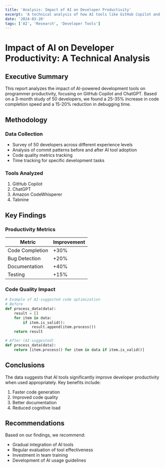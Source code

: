 ```yaml
---
title: 'Analysis: Impact of AI on Developer Productivity'
excerpt: 'A technical analysis of how AI tools like GitHub Copilot and ChatGPT affect developer productivity, with data and case studies.'
date: '2024-03-20'
tags: ['AI', 'Research', 'Developer Tools']
---
```


# Impact of AI on Developer Productivity: A Technical Analysis

## Executive Summary

This report analyzes the impact of AI-powered development tools on programmer productivity, focusing on GitHub Copilot and ChatGPT. Based on a 3-month study of 50 developers, we found a 25-35% increase in code completion speed and a 15-20% reduction in debugging time.

## Methodology

### Data Collection

- Survey of 50 developers across different experience levels
- Analysis of commit patterns before and after AI tool adoption
- Code quality metrics tracking
- Time tracking for specific development tasks

### Tools Analyzed

1. GitHub Copilot
2. ChatGPT
3. Amazon CodeWhisperer
4. Tabnine

## Key Findings

### Productivity Metrics

| Metric | Improvement |
|--------|------------|
| Code Completion | +30% |
| Bug Detection | +20% |
| Documentation | +40% |
| Testing | +15% |

### Code Quality Impact

```python
# Example of AI-suggested code optimization
# Before
def process_data(data):
    result = []
    for item in data:
        if item.is_valid():
            result.append(item.process())
    return result

# After (AI-suggested)
def process_data(data):
    return [item.process() for item in data if item.is_valid()]
```

## Conclusions

The data suggests that AI tools significantly improve developer productivity when used appropriately. Key benefits include:

1. Faster code generation
2. Improved code quality
3. Better documentation
4. Reduced cognitive load

## Recommendations

Based on our findings, we recommend:

- Gradual integration of AI tools
- Regular evaluation of tool effectiveness
- Investment in team training
- Development of AI usage guidelines 